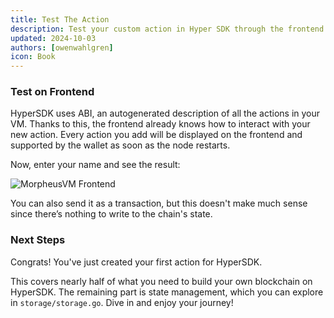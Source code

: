 ```yaml
---
title: Test The Action
description: Test your custom action in Hyper SDK through the frontend
updated: 2024-10-03
authors: [owenwahlgren]
icon: Book
---
```


### Test on Frontend
HyperSDK uses ABI, an autogenerated description of all the actions in your VM. Thanks to this, the frontend already knows how to interact with your new action. Every action you add will be displayed on the frontend and supported by the wallet as soon as the node restarts.

Now, enter your name and see the result:


![MorpheusVM Frontend](/common-images/hypersdk/frontend/greeting.png)


You can also send it as a transaction, but this doesn't make much sense since there’s nothing to write to the chain's state.


### Next Steps
Congrats! You've just created your first action for HyperSDK.

This covers nearly half of what you need to build your own blockchain on HyperSDK. The remaining part is state management, which you can explore in `storage/storage.go`. Dive in and enjoy your journey!